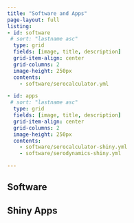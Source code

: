 ```yaml
---
title: "Software and Apps"
page-layout: full
listing:
- id: software
 # sort: "lastname asc"
  type: grid
  fields: [image, title, description]
  grid-item-align: center
  grid-columns: 2
  image-height: 250px
  contents: 
    - software/serocalculator.yml

- id: apps
 # sort: "lastname asc"
  type: grid
  fields: [image, title, description]
  grid-item-align: center
  grid-columns: 2
  image-height: 250px
  contents:
    - software/serocalculator-shiny.yml
    - software/serodynamics-shiny.yml

---
```


## Software

:::{#software}
:::

## Shiny Apps

:::{#apps}
:::
